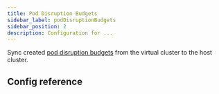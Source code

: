 ```yaml
---
title: Pod Disruption Budgets
sidebar_label: podDisruptionBudgets
sidebar_position: 2
description: Configuration for ...
---
```




Sync created [pod disruption budgets](https://kubernetes.io/docs/concepts/workloads/pods/disruptions/#pod-disruption-budgets) from the virtual cluster to the host cluster.

## Config reference

<EnableSwitch/>